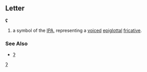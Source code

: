 ==Letter==
'''ʢ'''

#a symbol of the [[IPA]], representing a [[voiced]] [[epiglottal]] [[fricative]].
===See Also===
*[[ʔ]]
[[Category:IPA symbols|ʔ]]